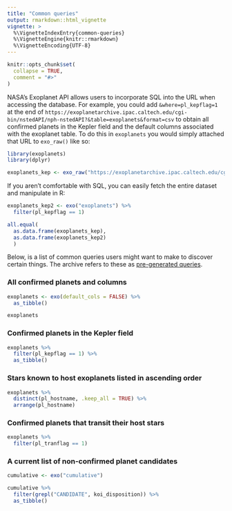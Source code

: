 ```yaml
---
title: "Common queries"
output: rmarkdown::html_vignette
vignette: >
  %\VignetteIndexEntry{common-queries}
  %\VignetteEngine{knitr::rmarkdown}
  %\VignetteEncoding{UTF-8}
---
```


```r
knitr::opts_chunk$set(
  collapse = TRUE,
  comment = "#>"
)
```

NASA's Exoplanet API allows users to incorporate SQL into the URL when accessing the database. For example, you could add `&where=pl_kepflag=1` at the end of `https://exoplanetarchive.ipac.caltech.edu/cgi-bin/nstedAPI/nph-nstedAPI?&table=exoplanets&format=csv` to obtain all confirmed planets in the Kepler field and the default columns associated with the exoplanet table. To do this in `exoplanets` you would simply attached that URL to `exo_raw()` like so:

```r
library(exoplanets)
library(dplyr)

exoplanets_kep <- exo_raw("https://exoplanetarchive.ipac.caltech.edu/cgi-bin/nstedAPI/nph-nstedAPI?&table=exoplanets&format=csv&where=pl_kepflag=1")
```

If you aren't comfortable with SQL, you can easily fetch the entire dataset and manipulate in R:

```r
exoplanets_kep2 <- exo("exoplanets") %>% 
  filter(pl_kepflag == 1)

all.equal(
  as.data.frame(exoplanets_kep), 
  as.data.frame(exoplanets_kep2)
  )
```

Below, is a list of common queries users might want to make to discover certain things. The archive refers to these as [pre-generated queries](https://exoplanetarchive.ipac.caltech.edu/docs/API_queries.html).

### All confirmed planets and columns

```r
exoplanets <- exo(default_cols = FALSE) %>% 
  as_tibble()

exoplanets
```

### Confirmed planets in the Kepler field 

```r
exoplanets %>% 
  filter(pl_kepflag == 1) %>% 
  as_tibble()
```

### Stars known to host exoplanets listed in ascending order

```r
exoplanets %>% 
  distinct(pl_hostname, .keep_all = TRUE) %>% 
  arrange(pl_hostname)
```

### Confirmed planets that transit their host stars

```r
exoplanets %>% 
  filter(pl_tranflag == 1)
```

### A current list of non-confirmed planet candidates

```r
cumulative <- exo("cumulative") 

cumulative %>% 
  filter(grepl("CANDIDATE", koi_disposition)) %>% 
  as_tibble()
```
